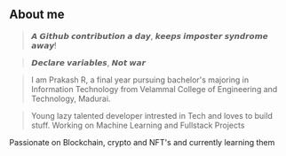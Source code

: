 ## About me

>𝘼 𝙂𝙞𝙩𝙝𝙪𝙗 𝙘𝙤𝙣𝙩𝙧𝙞𝙗𝙪𝙩𝙞𝙤𝙣 𝙖 𝙙𝙖𝙮, 𝙠𝙚𝙚𝙥𝙨 𝙞𝙢𝙥𝙤𝙨𝙩𝙚𝙧 𝙨𝙮𝙣𝙙𝙧𝙤𝙢𝙚 𝙖𝙬𝙖𝙮!

>𝘿𝙚𝙘𝙡𝙖𝙧𝙚 𝙫𝙖𝙧𝙞𝙖𝙗𝙡𝙚𝙨, 𝙉𝙤𝙩 𝙬𝙖𝙧

>I am Prakash R, a final year pursuing bachelor's majoring in Information Technology from Velammal College of Engineering and Technology, Madurai.

>Young lazy talented developer intrested in Tech and loves to build stuff. Working on Machine Learning and Fullstack Projects

Passionate on Blockchain, crypto and NFT's and currently learning them
